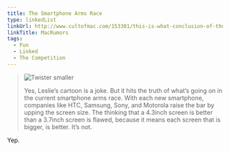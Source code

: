 ```yaml
---
title: The Smartphone Arms Race
type: linkedList
linkUrl: http://www.cultofmac.com/153301/this-is-what-conclusion-of-the-smartphone-arms-race-will-look-like-image/
linkTitle: MacRumors
tags:
  - Fun
  - Linked
  - The Competition
---
```


> ![Twister smaller](/images/blog/2012/03/27/twister.jpg)
>
> Yes, Leslie’s cartoon is a joke. But it hits the truth of what’s going on in the current smartphone arms race. With each new smartphone, companies like HTC, Samsung, Sony, and Motorola raise the bar by upping the screen size. The thinking that a 4.3inch screen is better than a 3.7inch screen is flawed, because it means each screen that is bigger, is better. It’s not.

Yep.
